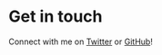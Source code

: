 # Get in touch

Connect with me on [Twitter](https://twitter.com/zachOS_tech) or [GitHub](https://github.com/zachhoskins)!
